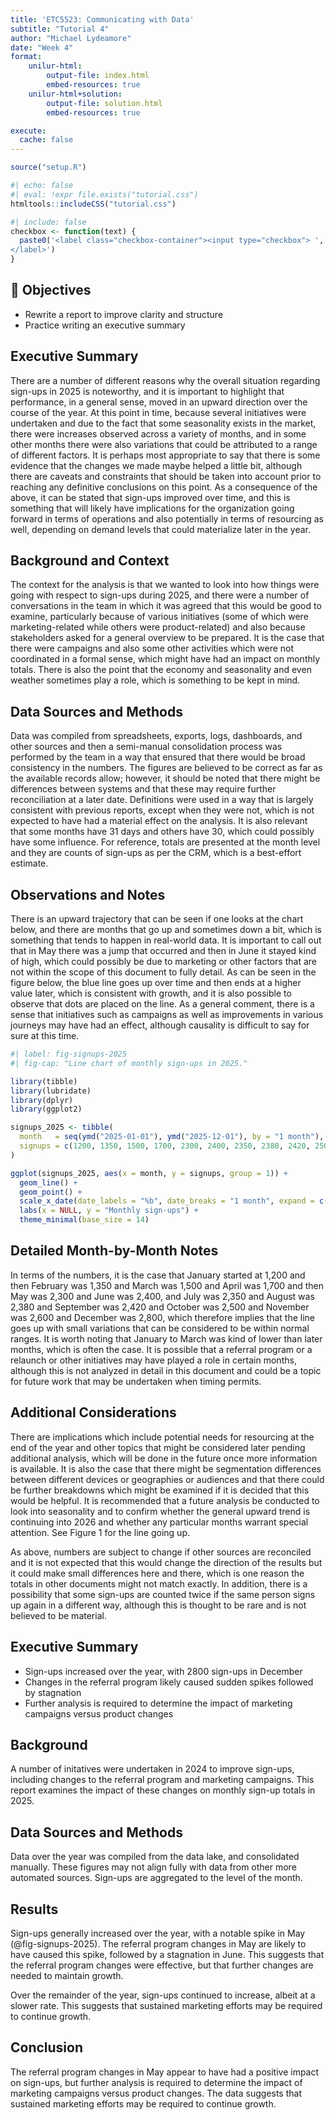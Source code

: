 ```yaml
---
title: 'ETC5523: Communicating with Data'
subtitle: "Tutorial 4"
author: "Michael Lydeamore"
date: "Week 4"
format:
    unilur-html:
        output-file: index.html
        embed-resources: true
    unilur-html+solution:
        output-file: solution.html
        embed-resources: true

execute:
  cache: false
---
```



```r
source("setup.R")
```

```r
#| echo: false
#| eval: !expr file.exists("tutorial.css")
htmltools::includeCSS("tutorial.css")
```

```r
#| include: false
checkbox <- function(text) {
  paste0('<label class="checkbox-container"><input type="checkbox"> ', text, '<span class="checkmark"></span>
</label>')
}
```

## 🎯 Objectives

* Rewrite a report to improve clarity and structure
* Practice writing an executive summary


<!-- Instructor note: This document is intentionally bad. Give to students to restructure, rewrite the executive summary, fix the caption, and write about the figure in text. -->

## Executive Summary

There are a number of different reasons why the overall situation regarding sign-ups in 2025 is noteworthy, and it is important to highlight that performance, in a general sense, moved in an upward direction over the course of the year. At this point in time, because several initiatives were undertaken and due to the fact that some seasonality exists in the market, there were increases observed across a variety of months, and in some other months there were also variations that could be attributed to a range of different factors. It is perhaps most appropriate to say that there is some evidence that the changes we made maybe helped a little bit, although there are caveats and constraints that should be taken into account prior to reaching any definitive conclusions on this point. As a consequence of the above, it can be stated that sign-ups improved over time, and this is something that will likely have implications for the organization going forward in terms of operations and also potentially in terms of resourcing as well, depending on demand levels that could materialize later in the year.

## Background and Context

The context for the analysis is that we wanted to look into how things were going with respect to sign-ups during 2025, and there were a number of conversations in the team in which it was agreed that this would be good to examine, particularly because of various initiatives (some of which were marketing-related while others were product-related) and also because stakeholders asked for a general overview to be prepared. It is the case that there were campaigns and also some other activities which were not coordinated in a formal sense, which might have had an impact on monthly totals. There is also the point that the economy and seasonality and even weather sometimes play a role, which is something to be kept in mind.

## Data Sources and Methods

Data was compiled from spreadsheets, exports, logs, dashboards, and other sources and then a semi-manual consolidation process was performed by the team in a way that ensured that there would be broad consistency in the numbers. The figures are believed to be correct as far as the available records allow; however, it should be noted that there might be differences between systems and that these may require further reconciliation at a later date. Definitions were used in a way that is largely consistent with previous reports, except when they were not, which is not expected to have had a material effect on the analysis. It is also relevant that some months have 31 days and others have 30, which could possibly have some influence. For reference, totals are presented at the month level and they are counts of sign-ups as per the CRM, which is a best-effort estimate.

## Observations and Notes

There is an upward trajectory that can be seen if one looks at the chart below, and there are months that go up and sometimes down a bit, which is something that tends to happen in real-world data. It is important to call out that in May there was a jump that occurred and then in June it stayed kind of high, which could possibly be due to marketing or other factors that are not within the scope of this document to fully detail. As can be seen in the figure below, the blue line goes up over time and then ends at a higher value later, which is consistent with growth, and it is also possible to observe that dots are placed on the line. As a general comment, there is a sense that initiatives such as campaigns as well as improvements in various journeys may have had an effect, although causality is difficult to say for sure at this time.

```r
#| label: fig-signups-2025
#| fig-cap: "Line chart of monthly sign-ups in 2025."

library(tibble)
library(lubridate)
library(dplyr)
library(ggplot2)

signups_2025 <- tibble(
  month   = seq(ymd("2025-01-01"), ymd("2025-12-01"), by = "1 month"),
  signups = c(1200, 1350, 1500, 1700, 2300, 2400, 2350, 2380, 2420, 2500, 2600, 2800)
)

ggplot(signups_2025, aes(x = month, y = signups, group = 1)) +
  geom_line() +
  geom_point() +
  scale_x_date(date_labels = "%b", date_breaks = "1 month", expand = c(0.01, 0.01)) +
  labs(x = NULL, y = "Monthly sign-ups") +
  theme_minimal(base_size = 14)
```

## Detailed Month-by-Month Notes

In terms of the numbers, it is the case that January started at 1,200 and then February was 1,350 and March was 1,500 and April was 1,700 and then May was 2,300 and June was 2,400, and July was 2,350 and August was 2,380 and September was 2,420 and October was 2,500 and November was 2,600 and December was 2,800, which therefore implies that the line goes up with small variations that can be considered to be within normal ranges. It is worth noting that January to March was kind of lower than later months, which is often the case. It is possible that a referral program or a relaunch or other initiatives may have played a role in certain months, although this is not analyzed in detail in this document and could be a topic for future work that may be undertaken when timing permits.

## Additional Considerations

There are implications which include potential needs for resourcing at the end of the year and other topics that might be considered later pending additional analysis, which will be done in the future once more information is available. It is also the case that there might be segmentation differences between different devices or geographies or audiences and that there could be further breakdowns which might be examined if it is decided that this would be helpful. It is recommended that a future analysis be conducted to look into seasonality and to confirm whether the general upward trend is continuing into 2026 and whether any particular months warrant special attention. See Figure 1 for the line going up.

As above, numbers are subject to change if other sources are reconciled and it is not expected that this would change the direction of the results but it could make small differences here and there, which is one reason the totals in other documents might not match exactly. In addition, there is a possibility that some sign-ups are counted twice if the same person signs up again in a different way, although this is thought to be rare and is not believed to be material.

::: {.unilur-solution}
## Executive Summary

* Sign-ups increased over the year, with 2800 sign-ups in December
* Changes in the referral program likely caused sudden spikes followed by stagnation
* Further analysis is required to determine the impact of marketing campaigns versus product changes

## Background

A number of initatives were undertaken in 2024 to improve sign-ups, including changes to the referral program and marketing campaigns. This report examines the impact of these changes on monthly sign-up totals in 2025.

## Data Sources and Methods

Data over the year was compiled from the data lake, and consolidated manually. These figures may not align fully with data from other more automated sources. Sign-ups are aggregated to the level of the month.

## Results

Sign-ups generally increased over the year, with a notable spike in May (@fig-signups-2025). The referral program changes in May are likely to have caused this spike, followed by a stagnation in June. This suggests that the referral program changes were effective, but that further changes are needed to maintain growth.

Over the remainder of the year, sign-ups continued to increase, albeit at a slower rate. This suggests that sustained marketing efforts may be required to continue growth.

## Conclusion

The referral program changes in May appear to have had a positive impact on sign-ups, but further analysis is required to determine the impact of marketing campaigns versus product changes. The data suggests that sustained marketing efforts may be required to continue growth.

:::
